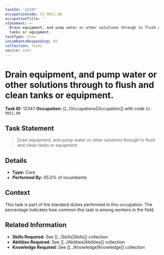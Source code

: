 ```yaml
---
taskId: '12347'
occupationCode: 51-9011.00
occupationTitle: ''
statement: >-
  Drain equipment, and pump water or other solutions through to flush and clean
  tanks or equipment.
taskType: Core
incumbentsResponding: 65
collection: Tasks
source: onet
---
```

# Drain equipment, and pump water or other solutions through to flush and clean tanks or equipment.

**Task ID:** 12347
**Occupation:** [[../Occupations|Occupation]] with code `51-9011.00`

## Task Statement

> Drain equipment, and pump water or other solutions through to flush and clean tanks or equipment.

## Details

- **Type:** Core
- **Performed By:** 65.0% of incumbents

## Context

This task is part of the standard duties performed in this occupation. The percentage indicates how common this task is among workers in the field.

## Related Information

- **Skills Required:** See [[../Skills|Skills]] collection
- **Abilities Required:** See [[../Abilities|Abilities]] collection
- **Knowledge Required:** See [[../Knowledge|Knowledge]] collection

